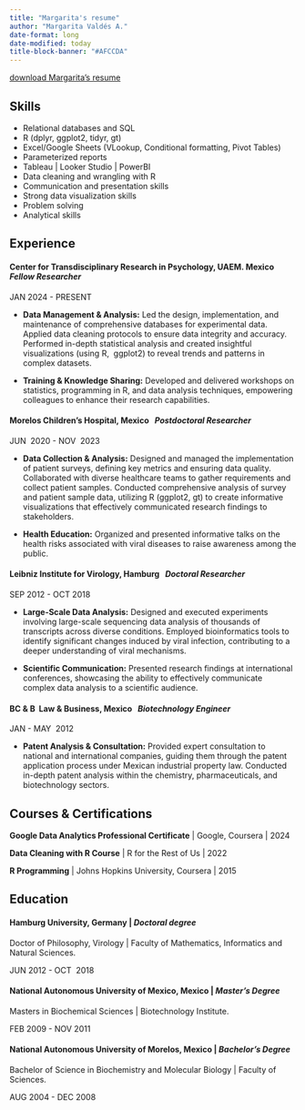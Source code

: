 ```yaml
---
title: "Margarita's resume"
author: "Margarita Valdés A."
date-format: long
date-modified: today
title-block-banner: "#AFCCDA"
---
```


[download Margarita's resume](https://drive.google.com/file/d/1ohcizs9MjDgvuehfRSFSLqsLLtVggYqt/view?usp=sharing)

## Skills

-   Relational databases and SQL
-   R (dplyr, ggplot2, tidyr, gt)
-   Excel/Google Sheets (VLookup, Conditional formatting, Pivot Tables)
-   Parameterized reports
-   Tableau \| Looker Studio \| PowerBI
-   Data cleaning and wrangling with R
-   Communication and presentation skills
-   Strong data visualization skills
-   Problem solving
-   Analytical skills

## Experience

#### **Center for Transdisciplinary Research in Psychology, UAEM. Mexico**   *Fellow Researcher*

JAN 2024 - PRESENT

-   **Data Management & Analysis:** Led the design, implementation, and maintenance of comprehensive databases for experimental data. Applied data cleaning protocols to ensure data integrity and accuracy. Performed in-depth statistical analysis and created insightful visualizations (using R,  ggplot2) to reveal trends and patterns in complex datasets.

-   **Training & Knowledge Sharing:** Developed and delivered workshops on statistics, programming in R, and data analysis techniques, empowering colleagues to enhance their research capabilities.

#### **Morelos Children's Hospital, Mexico**   *Postdoctoral Researcher*

JUN  2020 - NOV  2023

-   **Data Collection & Analysis:** Designed and managed the implementation of patient surveys, defining key metrics and ensuring data quality. Collaborated with diverse healthcare teams to gather requirements and collect patient samples. Conducted comprehensive analysis of survey and patient sample data, utilizing R (ggplot2, gt) to create informative visualizations that effectively communicated research findings to stakeholders.

-   **Health Education:** Organized and presented informative talks on the health risks associated with viral diseases to raise awareness among the public.

#### **Leibniz Institute for Virology, Hamburg**   *Doctoral Researcher*

SEP 2012 - OCT 2018

-   **Large-Scale Data Analysis:** Designed and executed experiments involving large-scale sequencing data analysis of thousands of transcripts across diverse conditions. Employed bioinformatics tools to identify significant changes induced by viral infection, contributing to a deeper understanding of viral mechanisms.

-   **Scientific Communication:** Presented research findings at international conferences, showcasing the ability to effectively communicate complex data analysis to a scientific audience.

#### **BC & B  Law & Business, Mexico**   *Biotechnology Engineer*

JAN - MAY  2012

-   **Patent Analysis & Consultation:** Provided expert consultation to national and international companies, guiding them through the patent application process under Mexican industrial property law. Conducted in-depth patent analysis within the chemistry, pharmaceuticals, and biotechnology sectors.

## **Courses & Certifications**

**Google Data Analytics Professional Certificate** \| Google, Coursera \| 2024

**Data Cleaning with R Course** \| R for the Rest of Us \| 2022

**R Programming** \| Johns Hopkins University, Coursera \| 2015

## Education

#### **Hamburg University, Germany** \| *Doctoral degree*

Doctor of Philosophy, Virology \| Faculty of Mathematics, Informatics and  Natural Sciences.

JUN 2012 - OCT  2018

#### **National Autonomous University of Mexico, Mexico** \| *Master’s Degree*

Masters in Biochemical Sciences \| Biotechnology Institute.

FEB 2009 - NOV 2011

#### **National Autonomous University of Morelos, Mexico** \| *Bachelor’s Degree*

Bachelor of Science in Biochemistry and Molecular Biology \| Faculty of Sciences.

AUG 2004 - DEC 2008

\
